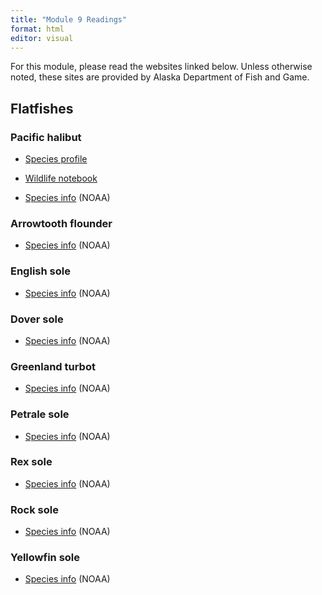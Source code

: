 ```yaml
---
title: "Module 9 Readings"
format: html
editor: visual
---
```


For this module, please read the websites linked below. Unless otherwise noted, these sites are provided by Alaska Department of Fish and Game.

## Flatfishes

### Pacific halibut

-   [Species profile](https://www.adfg.alaska.gov/index.cfm?adfg=halibut.main)

-   [Wildlife notebook](https://www.adfg.alaska.gov/static/education/wns/pacific_halibut.pdf)

-   [Species info](https://www.fisheries.noaa.gov/species/pacific-halibut) (NOAA)

### Arrowtooth flounder

-   [Species info](https://www.fisheries.noaa.gov/species/arrowtooth-flounder) (NOAA)

### English sole

-   [Species info](https://www.fisheries.noaa.gov/species/english-sole) (NOAA)

### Dover sole

-   [Species info](https://www.fisheries.noaa.gov/species/dover-sole) (NOAA)

### Greenland turbot

-   [Species info](https://www.fisheries.noaa.gov/species/greenland-turbot) (NOAA)

### Petrale sole

-   [Species info](https://www.fisheries.noaa.gov/species/petrale-sole) (NOAA)

### Rex sole

-   [Species info](https://www.fisheries.noaa.gov/species/rex-sole) (NOAA)

### Rock sole

-   [Species info](https://www.fisheries.noaa.gov/species/rock-sole) (NOAA)

### Yellowfin sole

-   [Species info](https://www.fisheries.noaa.gov/species/yellowfin-sole) (NOAA)
